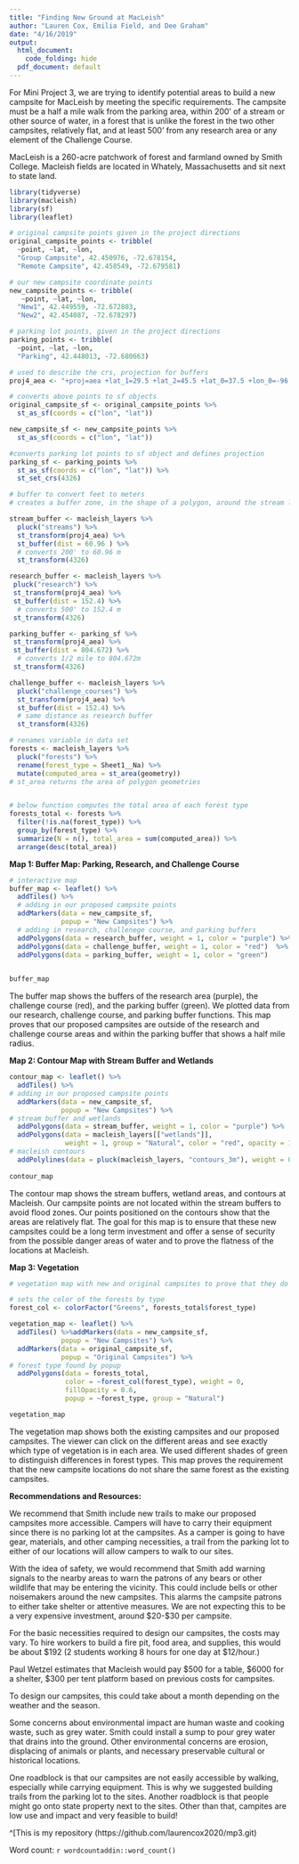 ```yaml
---
title: "Finding New Ground at MacLeish"
author: "Lauren Cox, Emilia Field, and Dee Graham"
date: "4/16/2019"
output:
  html_document:
    code_folding: hide
  pdf_document: default
---
```


For Mini Project 3, we are trying to identify potential areas to build a new campsite for MacLeish by meeting the specific requirements. The campsite must be a half a mile walk from the parking area, within 200’ of a stream or other source of water, in a forest that is unlike the forest in the two other campsites, relatively flat, and at least 500’ from any research area or any element of the Challenge Course. 

MacLeish is a 260-acre patchwork of forest and farmland owned by Smith College. Macleish fields are located in Whately, Massachusetts and sit next to state land.

```r
library(tidyverse)
library(macleish)
library(sf)
library(leaflet)
```

```r
# original campsite points given in the project directions
original_campsite_points <- tribble(
  ~point, ~lat, ~lon,
  "Group Campsite", 42.450976, -72.678154,
  "Remote Campsite", 42.458549, -72.679581)

# our new campsite coordinate points
new_campsite_points <- tribble(
   ~point, ~lat, ~lon,
  "New1", 42.449559, -72.672803,
  "New2", 42.454087, -72.678297)

# parking lot points, given in the project directions
parking_points <- tribble(
  ~point, ~lat, ~lon,
  "Parking", 42.448013, -72.680663)

# used to describe the crs, projection for buffers
proj4_aea <- "+proj=aea +lat_1=29.5 +lat_2=45.5 +lat_0=37.5 +lon_0=-96 +x_0=0 +y_0=0 +ellps=GRS80 +datum=NAD83 +units=m +no_defs"
```

```r
# converts above points to sf objects
original_campsite_sf <- original_campsite_points %>%
  st_as_sf(coords = c("lon", "lat"))

new_campsite_sf <- new_campsite_points %>%
  st_as_sf(coords = c("lon", "lat"))

#converts parking lot points to sf object and defines projection
parking_sf <- parking_points %>%
  st_as_sf(coords = c("lon", "lat")) %>%
  st_set_crs(4326)
```

```r
# buffer to convert feet to meters 
# creates a buffer zone, in the shape of a polygon, around the stream lines

stream_buffer <- macleish_layers %>%
  pluck("streams") %>%
  st_transform(proj4_aea) %>%
  st_buffer(dist = 60.96 ) %>%
  # converts 200' to 60.96 m
  st_transform(4326)
```

```r
research_buffer <- macleish_layers %>%
 pluck("research") %>%
 st_transform(proj4_aea) %>%
 st_buffer(dist = 152.4) %>%
  # converts 500' to 152.4 m
 st_transform(4326)
```

```r
parking_buffer <- parking_sf %>%
 st_transform(proj4_aea) %>%
 st_buffer(dist = 804.672) %>%
  # converts 1/2 mile to 804.672m
 st_transform(4326)
```

```r
challenge_buffer <- macleish_layers %>%
  pluck("challenge_courses") %>%
  st_transform(proj4_aea) %>%
  st_buffer(dist = 152.4) %>%
  # same distance as research buffer
  st_transform(4326) 
```

```r
# renames variable in data set 
forests <- macleish_layers %>%
  pluck("forests") %>%
  rename(forest_type = Sheet1__Na) %>%
  mutate(computed_area = st_area(geometry))
# st_area returns the area of polygon geometries


# below function computes the total area of each forest type
forests_total <- forests %>%
  filter(!is.na(forest_type)) %>%
  group_by(forest_type) %>%
  summarize(N = n(), total_area = sum(computed_area)) %>%
  arrange(desc(total_area))
```

**Map 1: Buffer Map: Parking, Research, and Challenge Course**
```r
# interactive map
buffer_map <- leaflet() %>%
  addTiles() %>%
  # adding in our proposed campsite points
  addMarkers(data = new_campsite_sf,
             popup = "New Campsites") %>%
  # adding in research, challenege course, and parking buffers
  addPolygons(data = research_buffer, weight = 1, color = "purple") %>%
  addPolygons(data = challenge_buffer, weight = 1, color = "red")  %>%
  addPolygons(data = parking_buffer, weight = 1, color = "green")
  

buffer_map
```
The buffer map shows the buffers of the research area (purple), the challenge course (red), and the parking buffer (green). We plotted data from our research, challenge course, and parking buffer functions. This map proves that our proposed campsites are outside of the research and challenge course areas and within the parking buffer that shows a half mile radius. 

**Map 2: Contour Map with Stream Buffer and Wetlands**
```r
contour_map <- leaflet() %>%
  addTiles() %>%
# adding in our proposed campsite points
  addMarkers(data = new_campsite_sf,
             popup = "New Campsites") %>%
# stream buffer and wetlands
  addPolygons(data = stream_buffer, weight = 1, color = "purple") %>%
  addPolygons(data = macleish_layers[["wetlands"]], 
              weight = 1, group = "Natural", color = "red", opacity = 1, popup = "Wetlands") %>%
# macleish contours
  addPolylines(data = pluck(macleish_layers, "contours_3m"), weight = 0.5) 
  
contour_map
```
The contour map shows the stream buffers, wetland areas, and contours at Macleish. Our campsite points are not located within the stream buffers to avoid flood zones. Our points positioned on the contours show that the areas are relatively flat. The goal for this map is to ensure that these new campsites could be a long term investment and offer a sense of security from the possible danger areas of water and to prove the flatness of the locations at Macleish. 

**Map 3: Vegetation**
```r
# vegetation map with new and original campsites to prove that they do not share the same forest 

# sets the color of the forests by type
forest_col <- colorFactor("Greens", forests_total$forest_type)

vegetation_map <- leaflet() %>%
  addTiles() %>%addMarkers(data = new_campsite_sf,
             popup = "New Campsites") %>%
  addMarkers(data = original_campsite_sf,
             popup = "Original Campsites") %>%
# forest type found by popup
  addPolygons(data = forests_total, 
              color = ~forest_col(forest_type), weight = 0, 
              fillOpacity = 0.6,
              popup = ~forest_type, group = "Natural")

vegetation_map
```
The vegetation map shows both the existing campsites and our proposed campsites. The viewer can click on the different areas and see exactly which type of vegetation is in each area. We used different shades of green to distinguish differences in forest types. This map proves the requirement that the new campsite locations do not share the same forest as the existing campsites.

**Recommendations and Resources:**

We recommend that Smith include new trails to make our proposed campsites more accessible. Campers will have to carry their equipment since there is no parking lot at the campsites. As a camper is going to have gear, materials, and other camping necessities, a trail from the parking lot to either of our locations will allow campers to walk to our sites. 

With the idea of safety, we would recommend that Smith add warning signals to the nearby areas to warn the patrons of any bears or other wildlife that may be entering the vicinity. This could include bells or other noisemakers around the new campsites. This alarms the campsite patrons to either take shelter or attentive measures. We are not expecting this to be a very expensive investment, around $20-$30 per campsite.

For the basic necessities required to design our campsites, the costs may vary. To hire workers to build a fire pit, food area, and supplies, this would be about $192 (2 students working 8 hours for one day at $12/hour.)

Paul Wetzel estimates that Macleish would pay $500 for a table, $6000 for a shelter, $300 per tent platform based on previous costs for campsites.

To design our campsites, this could take about a month depending on the weather and the season.

Some concerns about environmental impact are human waste and cooking waste, such as grey water. Smith could install a sump to pour grey water that drains into the ground. Other environmental concerns are erosion, displacing of animals or plants, and necessary preservable cultural or historical locations.

One roadblock is that our campsites are not easily accessible by walking, especially while carrying equipment. This is why we suggested building trails from the parking lot to the sites. Another roadblock is that people might go onto state property next to the sites. Other than that, campites are low use and impact and very feasible to build!


^[This is my repository (https://github.com/laurencox2020/mp3.git)

Word count: `r wordcountaddin::word_count()`
